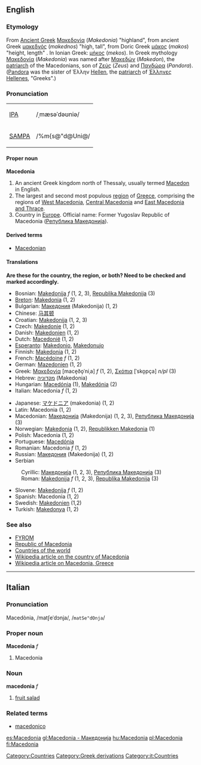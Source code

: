 ==English==
[[Category:Countries]]
===Etymology===
From [[Ancient Greek]] [[Μακεδονία]] (''Makedonia'') "highland", from ancient Greek [[μακεδνός]] (''makednos'')  "high, tall", from Doric Greek [[μάκος]] (''makos'') "height, length" . In Ionian Greek: [[μήκος]] (''mekos'').
In Greek mythology [[Μακεδονία]] (''Makedonia'') was named after [[Μακεδών]] (''Makedon''), the [[patriarch]] of the Macedonians, son of [[Ζεύς]] (''Zeus'') and [[Πανδώρα]] (''Pandora''). ([[Pandora]] was the sister of Έλλην [[Hellen]], the [[patriarch]] of  [[Έλληνες]] [[Hellenes]], "Greeks".)

===Pronunciation===
{| border=1 cellpadding=5
| [[w:IPA|IPA]] || /ˌmæsəˈdəʊniə/
|-
| [[w:SAMPA|SAMPA]] || /%m{s@"d@Uni@/
|}
====Proper noun====
{{Wikipedia}}
{{wikipediapar|Macedonia (region)}}
'''Macedonia'''
# An ancient Greek kingdom north of Thessaly, usually termed [[Macedon]] in English.
# The largest and second most populous [[region]] of [[Greece]], comprising the regions of [[West Macedonia]], [[Central Macedonia]] and [[East Macedonia and Thrace]].
# Country in [[Europe]]. Official name: Former Yugoslav Republic of Macedonia ([[Република Македонија]]).

====Derived terms====
*[[Macedonian]]

====Translations====

'''Are these for the country, the region, or both?  Need to be checked and marked accordingly.'''
{{top}}
*Bosnian: [[Makedonija]] ''f'' (1, 2, 3), [[Republika Makedonija]] (3)
*[[Breton]]: [[Makedonia]] (1, 2)
*Bulgarian: [[Македония]] (Makedonija) (1, 2)
*Chinese: [[马其顿]]
*Croatian: [[Makedonija]] (1, 2, 3)
*Czech: [[Makedonie]] (1, 2)
*Danish: [[Makedonien]] (1, 2)
*Dutch: [[Macedonië]] (1, 2)
*[[Esperanto]]: [[Makedonio]], [[Makedonujo]]
*Finnish: [[Makedonia]] (1, 2)
*French: [[Macédoine]] ''f'' (1, 2)
*German: [[Mazedonien]] (1, 2)
*Greek: [[Μακεδονία]] [mace̞ðo̞ˈniˌa] ''f'' (1, 2), [[Σκόπια]] [ˈsko̞pça] ''n/pl'' (3)
*Hebrew: [[מקדוניה]] (Makedonia)
*Hungarian: [[Macedónia]] (1), [[Makedónia]] (2)
*Italian: Macedonia ''f'' (1, 2)
{{mid}}
*Japanese: [[マケドニア]] (makedonia) (1, 2)
*Latin: Macedonia (1, 2) 
*Macedonian: [[Македонија]] (Makedonija) (1, 2, 3), [[Република Македонија]] (3)
*Norwegian: [[Makedonia]] (1, 2), [[Republikken Makedonia]] (1)
*Polish: Macedonia (1, 2)
*Portuguese: [[Macedónia]]
*Romanian: Macedonia ''f'' (1, 2)
*Russian: [[Македония]] (Makedonija) (1, 2)
*Serbian
:Cyrillic: [[Македонија]] {{f}} (1, 2, 3), [[Република Македонија]] {{f}} (3)
:Roman: [[Makedonija]] ''f'' (1, 2, 3), [[Republika Makedonija]] {{f}} (3)
*Slovene: [[Makedonija]] ''f'' (1, 2)
*Spanish: Macedonia (1, 2)
*Swedish: [[Makedonien]] (1,2)
*Turkish: [[Makedonya]] (1, 2)
{{bottom}}

===See also===
*[[FYROM]]
*[[Republic of Macedonia]]
*[[Countries of the world]]
*[[w:Republic of Macedonia|Wikipedia article on the country of Macedonia]]
*[[w:Macedonia|Wikipedia article on Macedonia, Greece]]

----

==Italian==
===Pronunciation===
Macedònia, /matʃeˈdɔnja/, /<tt>matSe"dOnja</tt>/
===Proper noun===
'''Macedonia''' ''f''
# Macedonia
===Noun===
'''macedonia'''  ''f''
# [[fruit salad]]
===Related terms===
*[[macedonico]]
[[Category:Greek derivations]]

[[Category:it:Countries]]

[[es:Macedonia]]
[[gl:Macedonia - Македонија]]
[[hu:Macedonia]]
[[pl:Macedonia]]
[[fi:Macedonia]]
